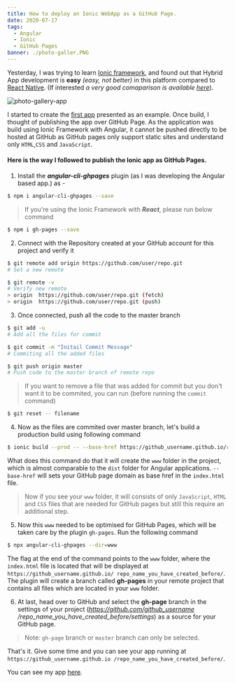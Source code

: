 ```yaml
---
title: How to deploy an Ionic WebApp as a GitHub Page.
date: 2020-07-17
tags:
  - Angular
  - Ionic
  - GitHub Pages
banner: ./photo-galler.PNG
---
```


Yesterday, I was trying to learn [Ionic framework](https://ionicframework.com/), and found out that Hybrid App development is **easy** *(easy, not better)* in this platform compared to [React Native](https://reactnative.dev/). (If interested *a very good comaparison is available [here](https://codeburst.io/react-native-vs-ionic-explained-a-step-by-step-evaluation-23975999887)*).

![photo-gallery-app](./photo-galler.PNG)

I started to create the [first app](https://ionicframework.com/docs/angular/your-first-app/) presented as an example. Once build, I thought of publishing the app over GitHub Page. As the application was build using Ionic Framework with Angular, it cannot be pushed directly to be hosted at GitHub as GitHub pages only support static sites and understand only ```HTML```,```CSS``` and ```JavaScript```.


#### Here is the way I followed to publish the Ionic app as GitHub Pages. 

1. Install the ***angular-cli-ghpages*** plugin (as I was developing the Angular based app.)
as - 
```bash
$ npm i angular-cli-ghpages --save
```

> If you're using the Ionic Framework with ***React***, please run below command

```bash
$ npm i gh-pages --save
```

2. Connect with the Repository created at your GitHub account for this project and verify it

```bash
$ git remote add origin https://github.com/user/repo.git
# Set a new remote

$ git remote -v
# Verify new remote
> origin  https://github.com/user/repo.git (fetch)
> origin  https://github.com/user/repo.git (push)
```

3. Once connected, push all the code to the master branch 
```bash
$ git add -u
# Add all the files for commit

$ git commit -m "Initail Commit Message"
# Commiting all the added files

$ git push origin master
# Push code to the master branch of remote repo
```

> If you want to remove a file that was added for commit but you don't want it to be commited, you can run (before running the ```commit``` command)
```bash
$ git reset -- filename
```

4. Now as the files are commited over master branch, let's build a production build using following command
```bash
$ ionic build --prod -- --base-href https://github_username.github.io/repo_name_you_have_created_before/
```
What does this command do that it will create the ```www``` folder in the project, which is almost comparable to the ```dist``` folder for Angular applications. ```--base-href``` will sets your GitHub page domain as base href in the ```index.html``` file.

> Now if you see your ```www``` folder, it will consists of only ```JavaScript```, ```HTML``` and ```CSS``` files that are needed for GitHub pages but still this require an additional step.

5. Now this ```www``` needed to be optimised for GitHub Pages, which will be taken care by the plugin ```gh-pages```.
Run the following command
```bash
$ npx angular-cli-ghpages --dir=www
```

The flag at the end of the command points to the ```www``` folder, where the ```index.html``` file is located that will be displayed at ```https://github_username.github.io/
repo_name_you_have_created_before/```. 
The plugin will create a branch called **gh-pages** in your remote project that contains all files which are located in your ```www``` folder.

6. At last, head over to GitHub and select the **gh-page** branch in the settings of your project (*https://github.com/github_username
/repo_name_you_have_created_before/settings*) as a source for your GitHub page.

> Note: ```gh-page``` branch or ```master``` branch can only be selected.

That's it. Give some time and you can see your app running at ```https://github_username.github.io
/repo_name_you_have_created_before/```.

You can see my app [here](https://mrgooglr.github.io/photo-gallery-angular/).
